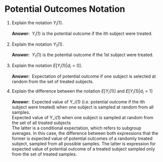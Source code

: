 # Potential Outcomes Notation 

1. Explain the notation $Y_i(1)$.\

    **Answer:** \ $Y_i(1)$ is the potential outcome if the ith subject were treated.
    
2. Explain the notation $Y_1(1)$.\

    **Answer:** \ $Y_1(1)$ is the potential outcome if the 1st subject were treated.
    
3. Explain the notation $E[Y_i(1)|d_i=0]$.\

    **Answer:** \ Expectation of potential outcome if one subject is selected at random from the set of treated subjects. 
    
4. Explain the difference between the notation $E[Y_i(1)]$ and $E[Y_i(1)|d_i=1]$ \ 

    **Answer:** \ Expected value of Y_i(1) (i.e. potential outcome if the ith subject were treated) when one subject is sampled at random from all samples. \
    Expected value of Y_i(1) when one subject is sampled at random from the set of all treated subjects \
    The latter is a conditional expectation, which refers to subgroup averages. In this case, the difference between both expressions that the former is expected value of potential outcomes of a randomly treated subject, sampled from all possible samples. The latter is expression for expected value of potential outcome of a treated subject sampled only from the set of treated samples.    




